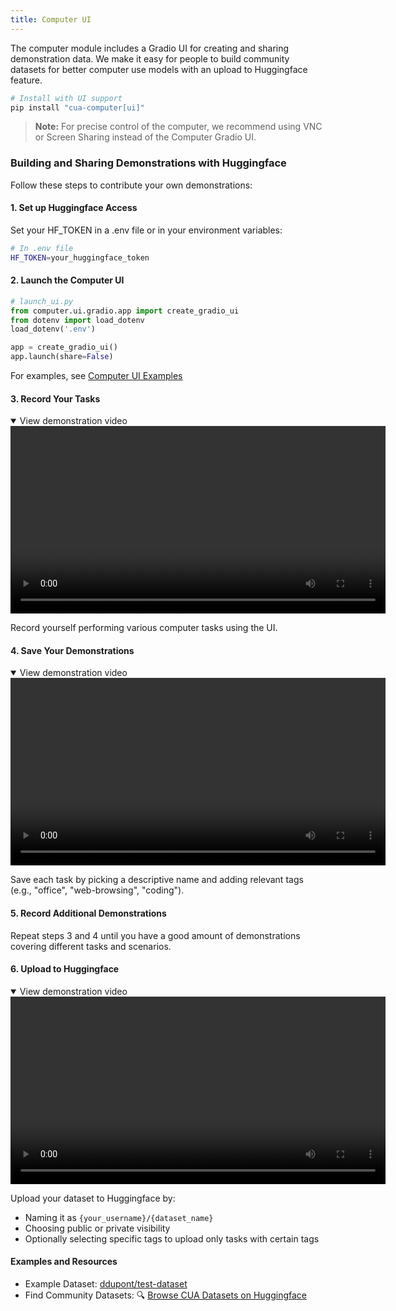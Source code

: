 ```yaml
---
title: Computer UI
---
```


The computer module includes a Gradio UI for creating and sharing demonstration data. We make it easy for people to build community datasets for better computer use models with an upload to Huggingface feature.

```bash
# Install with UI support
pip install "cua-computer[ui]"
```

> **Note:** For precise control of the computer, we recommend using VNC or Screen Sharing instead of the Computer Gradio UI.

### Building and Sharing Demonstrations with Huggingface

Follow these steps to contribute your own demonstrations:

#### 1. Set up Huggingface Access

Set your HF_TOKEN in a .env file or in your environment variables:

```bash
# In .env file
HF_TOKEN=your_huggingface_token
```

#### 2. Launch the Computer UI

```python
# launch_ui.py
from computer.ui.gradio.app import create_gradio_ui
from dotenv import load_dotenv
load_dotenv('.env')

app = create_gradio_ui()
app.launch(share=False)
```

For examples, see [Computer UI Examples](https://github.com/trycua/cua/tree/main/examples/computer_ui_examples.py)

#### 3. Record Your Tasks

<details open>
<summary>View demonstration video</summary>
<video src="https://github.com/user-attachments/assets/de3c3477-62fe-413c-998d-4063e48de176" controls width="600"></video>
</details>

Record yourself performing various computer tasks using the UI.

#### 4. Save Your Demonstrations

<details open>
<summary>View demonstration video</summary>
<video src="https://github.com/user-attachments/assets/5ad1df37-026a-457f-8b49-922ae805faef" controls width="600"></video>
</details>

Save each task by picking a descriptive name and adding relevant tags (e.g., "office", "web-browsing", "coding").

#### 5. Record Additional Demonstrations

Repeat steps 3 and 4 until you have a good amount of demonstrations covering different tasks and scenarios.

#### 6. Upload to Huggingface

<details open>
<summary>View demonstration video</summary>
<video src="https://github.com/user-attachments/assets/c586d460-3877-4b5f-a736-3248886d2134" controls width="600"></video>
</details>

Upload your dataset to Huggingface by:
- Naming it as `{your_username}/{dataset_name}`
- Choosing public or private visibility
- Optionally selecting specific tags to upload only tasks with certain tags

#### Examples and Resources

- Example Dataset: [ddupont/test-dataset](https://huggingface.co/datasets/ddupont/test-dataset)
- Find Community Datasets: 🔍 [Browse CUA Datasets on Huggingface](https://huggingface.co/datasets?other=cua)